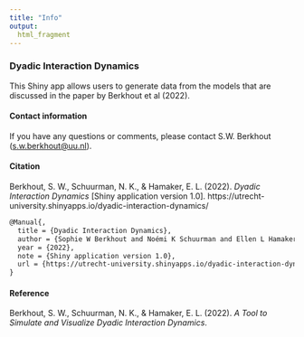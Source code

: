 ```yaml
---
title: "Info"
output: 
  html_fragment
---
```


### Dyadic Interaction Dynamics
This Shiny app allows users to generate data from the models that are discussed in the paper by Berkhout et al (2022).

#### Contact information
If you have any questions or comments, please contact S.W. Berkhout ([s.w.berkhout@uu.nl](mailto:s.w.berkhout@uu.nl)).

#### Citation
Berkhout, S. W., Schuurman, N. K., & Hamaker, E. L. (2022). *Dyadic Interaction Dynamics* [Shiny application version 1.0]. https://utrecht-university.shinyapps.io/dyadic-interaction-dynamics/

```latex
@Manual{,
  title = {Dyadic Interaction Dynamics},
  author = {Sophie W Berkhout and Noémi K Schuurman and Ellen L Hamaker},
  year = {2022},
  note = {Shiny application version 1.0},
  url = {https://utrecht-university.shinyapps.io/dyadic-interaction-dynamics/},
}
```

#### Reference
Berkhout, S. W., Schuurman, N. K., & Hamaker, E. L. (2022). *A Tool to Simulate and Visualize Dyadic Interaction Dynamics*.